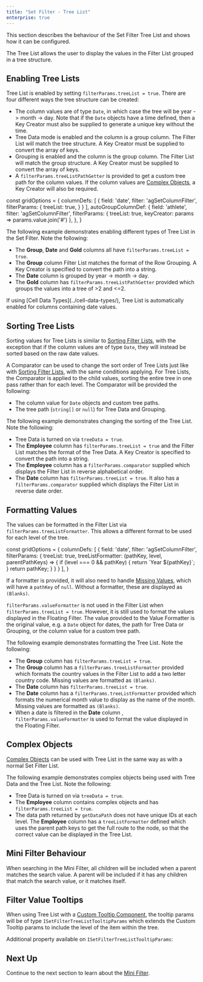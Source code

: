 ```yaml
---
title: "Set Filter - Tree List"
enterprise: true
---
```


This section describes the behaviour of the Set Filter Tree List and shows how it can be configured.

The Tree List allows the user to display the values in the Filter List grouped in a tree structure.

<image-caption src="filter-set-tree-list/resources/set-filter-tree-list.png" alt="Filter Tree List" constrained="true" centered="true"></image-caption>

## Enabling Tree Lists

Tree List is enabled by setting `filterParams.treeList = true`. There are four different ways the tree structure can be created:
- The column values are of type `Date`, in which case the tree will be year -> month -> day. Note that if the `Date` objects have a time defined, then a Key Creator must also be supplied to generate a unique key without the time.
- Tree Data mode is enabled and the column is a group column. The Filter List will match the tree structure. A Key Creator must be supplied to convert the array of keys.
- Grouping is enabled and the column is the group column. The Filter List will match the group structure. A Key Creator must be supplied to convert the array of keys.
- A `filterParams.treeListPathGetter` is provided to get a custom tree path for the column values. If the column values are [Complex Objects](/filter-set-filter-list/#complex-objects), a Key Creator will also be required.

<interface-documentation interfaceName='ISetFilterParams' names='["treeListPathGetter","keyCreator"]' config='{"description":""}'></interface-documentation>

<snippet>
const gridOptions = {
    columnDefs: [
        {
            field: 'date',
            filter: 'agSetColumnFilter',
            filterParams: {
                treeList: true,
            }
        }
    ],
    autoGroupColumnDef: {
        field: 'athlete',
        filter: 'agSetColumnFilter',
        filterParams: {
            treeList: true,
            keyCreator: params => params.value.join('#')
        },
    },
}
</snippet>

The following example demonstrates enabling different types of Tree List in the Set Filter. Note the following:

- The **Group**, **Date** and **Gold** columns all have `filterParams.treeList = true`.
- The **Group** column Filter List matches the format of the Row Grouping. A Key Creator is specified to convert the path into a string.
- The **Date** column is grouped by year -> month -> day.
- The **Gold** column has `filterParams.treeListPathGetter` provided which groups the values into a tree of >2 and <=2.

<GridExampleRunner title='Filter Tree List' name='filter-tree-list' type='generated' options='{ "enterprise": true, "modules": ["clientside", "setfilter", "menu", "columnpanel", "filterpanel"] }'></GridExampleRunner>

<note>
If using [Cell Data Types](../cell-data-types/), Tree List is automatically enabled for columns containing date values.
</note>

## Sorting Tree Lists

Sorting values for Tree Lists is similar to [Sorting Filter Lists](/filter-set-filter-list/#sorting-filter-lists), with the exception that if the column values are of type `Date`, they will instead be sorted based on the raw date values.

A Comparator can be used to change the sort order of Tree Lists just like with [Sorting Filter Lists](/filter-set-filter-list/#sorting-filter-lists), with the same conditions applying. For Tree Lists, the Comparator is applied to the child values, sorting the entire tree in one pass rather than for each level. The Comparator will be provided the following:
- The column value for `Date` objects and custom tree paths.
- The tree path (`string[]` or `null`) for Tree Data and Grouping.

The following example demonstrates changing the sorting of the Tree List. Note the following:

- Tree Data is turned on via `treeData = true`.
- The **Employee** column has `filterParams.treeList = true` and the Filter List matches the format of the Tree Data. A Key Creator is specified to convert the path into a string.
- The **Employee** column has a `filterParams.comparator` supplied which displays the Filter List in reverse alphabetical order.
- The **Date** column has `filterParams.treeList = true`. It also has a `filterParams.comparator` supplied which displays the Filter List in reverse date order.

<GridExampleRunner title='Sorting Tree Lists' name='sorting-tree-lists' type='generated' options='{ "enterprise": true, "modules": ["clientside", "setfilter", "menu", "columnpanel", "filterpanel"] }'></GridExampleRunner>

## Formatting Values

The values can be formatted in the Filter List via `filterParams.treeListFormatter`. This allows a different format to be used for each level of the tree.

<interface-documentation interfaceName='ISetFilterParams' names='["treeListFormatter"]' config='{"description":""}'></interface-documentation>

<snippet>
const gridOptions = {
    columnDefs: [
        {
            field: 'date',
            filter: 'agSetColumnFilter',
            filterParams: {
                treeList: true,
                treeListFormatter: (pathKey, level, parentPathKeys) => {
                    if (level === 0 && pathKey) {
                        return `Year ${pathKey}`;
                    }
                    return pathKey;
                }
            }
        }
    ],
}
</snippet>

If a formatter is provided, it will also need to handle [Missing Values](/filter-set-filter-list/#missing-values), which will have a `pathKey` of `null`. Without a formatter, these are displayed as `(Blanks)`.

`filterParams.valueFormatter` is not used in the Filter List when `filterParams.treeList = true`. However, it is still used to format the values displayed in the Floating Filter. The value provided to the Value Formatter is the original value, e.g. a `Date` object for dates, the path for Tree Data or Grouping, or the column value for a custom tree path.

The following example demonstrates formatting the Tree List. Note the following:

- The **Group** column has `filterParams.treeList = true`.
- The **Group** column has a `filterParams.treeListFormatter` provided which formats the country values in the Filter List to add a two letter country code. Missing values are formatted as `(Blanks)`.
- The **Date** column has `filterParams.treeList = true`.
- The **Date** column has a `filterParams.treeListFormatter` provided which formats the numerical month value to display as the name of the month. Missing values are formatted as `(Blanks)`.
- When a date is filtered in the **Date** column , `filterParams.valueFormatter` is used to format the value displayed in the Floating Filter.

<GridExampleRunner title='Formatting Tree List Values' name='formatting-tree-list-values' type='generated' options='{ "enterprise": true, "modules": ["clientside", "setfilter", "menu", "columnpanel", "filterpanel"] }'></GridExampleRunner>

## Complex Objects

[Complex Objects](/filter-set-filter-list/#complex-objects) can be used with Tree List in the same way as with a normal Set Filter List.

The following example demonstrates complex objects being used with Tree Data and the Tree List. Note the following:

- Tree Data is turned on via `treeData = true`.
- The **Employee** column contains complex objects and has `filterParams.treeList = true`.
- The data path returned by `getDataPath` does not have unique IDs at each level. The **Employee** column has a `treeListFormatter` defined which uses the parent path keys to get the full route to the node, so that the correct value can be displayed in the Tree List.

<GridExampleRunner title='Tree List Complex Objects' name='tree-list-complex-objects' type='generated' options='{ "enterprise": true, "modules": ["clientside", "setfilter", "menu", "columnpanel", "filterpanel"] }'></GridExampleRunner>

## Mini Filter Behaviour

 When searching in the Mini Filter, all children will be included when a parent matches the search value. A parent will be included if it has any children that match the search value, or it matches itself.

## Filter Value Tooltips

When using Tree List with a [Custom Tooltip Component](/component-tooltip/), the tooltip params will be of type `ISetFilterTreeListTooltipParams` which extends the Custom Tooltip params to include the level of the item within the tree.

Additional property available on `ISetFilterTreeListTooltipParams`:

<interface-documentation interfaceName='ISetFilterTreeListTooltipParams' names='["level"]' config='{"description":""}'></interface-documentation>

## Next Up

Continue to the next section to learn about the [Mini Filter](/filter-set-mini-filter/).
